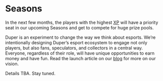 # Seasons

In the next few months, the players with the highest [XP](./xp-and-rewards#XP) will have a priority seat in our upcoming Seasons and get to compete for huge prize pools.

Duper is an experiment to change the way we think about esports. We’re intentionally designing Duper’s esport ecosystem to engage not only players, but also fans, speculators, and collectors in a central way. Everyone, regardless of their role, will have unique opportunities to earn money and have fun. Read the launch article on our [blog](https://blog.duper.gg) for more on our vision.

Details TBA. Stay tuned.
